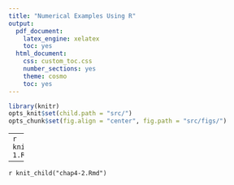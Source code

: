 ```yaml
---
title: "Numerical Examples Using R"
output:
  pdf_document:
    latex_engine: xelatex
    toc: yes
  html_document:
    css: custom_toc.css
    number_sections: yes
    theme: cosmo
    toc: yes
---
```


```r
library(knitr)
opts_knit$set(child.path = "src/")
opts_chunk$set(fig.align = "center", fig.path = "src/figs/")
```

---
`r knit_child("chap4-1.Rmd")`

---
`r knit_child("chap4-2.Rmd")`
